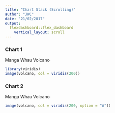 ```yaml
---
title: "Chart Stack (Scrolling)"
author: "JWC"
date: "21/02/2017"
output: 
  flexdashboard::flex_dashboard
    vertical_layout: scroll
---
```


### Chart 1

Manga Whau Volcano

```r
library(viridis)
image(volcano, col = viridis(200))
```

### Chart 2

Manga Whau Volcano 

```r
image(volcano, col = viridis(200, option = "A"))
```

